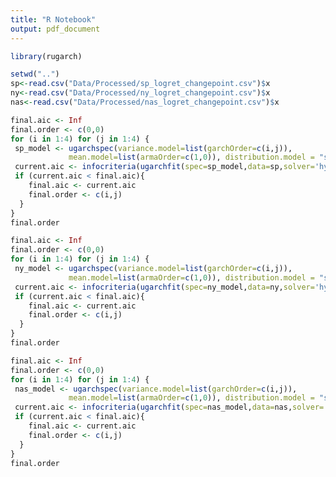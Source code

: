 ```yaml
---
title: "R Notebook"
output: pdf_document
---
```


````r
library(rugarch)
````

```r
setwd("..")
sp<-read.csv("Data/Processed/sp_logret_changepoint.csv")$x
ny<-read.csv("Data/Processed/ny_logret_changepoint.csv")$x
nas<-read.csv("Data/Processed/nas_logret_changepoint.csv")$x
```

```r
final.aic <- Inf
final.order <- c(0,0)
for (i in 1:4) for (j in 1:4) {
 sp_model <- ugarchspec(variance.model=list(garchOrder=c(i,j)),
             mean.model=list(armaOrder=c(1,0)), distribution.model = "std")
 current.aic <- infocriteria(ugarchfit(spec=sp_model,data=sp,solver='hybrid'))[1]
 if (current.aic < final.aic){
    final.aic <- current.aic
    final.order <- c(i,j)
  }
}
final.order
```

```r
final.aic <- Inf
final.order <- c(0,0)
for (i in 1:4) for (j in 1:4) {
 ny_model <- ugarchspec(variance.model=list(garchOrder=c(i,j)),
             mean.model=list(armaOrder=c(1,0)), distribution.model = "std")
 current.aic <- infocriteria(ugarchfit(spec=ny_model,data=ny,solver='hybrid'))[1]
 if (current.aic < final.aic){
    final.aic <- current.aic
    final.order <- c(i,j)
  }
}
final.order
```
```r
final.aic <- Inf
final.order <- c(0,0)
for (i in 1:4) for (j in 1:4) {
 nas_model <- ugarchspec(variance.model=list(garchOrder=c(i,j)),
             mean.model=list(armaOrder=c(1,0)), distribution.model = "std")
 current.aic <- infocriteria(ugarchfit(spec=nas_model,data=nas,solver='hybrid'))[1]
 if (current.aic < final.aic){
    final.aic <- current.aic
    final.order <- c(i,j)
  }
}
final.order
```

